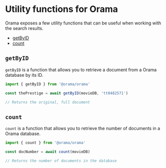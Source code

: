 # Utility functions for Orama

Orama exposes a few utility functions that can be useful when working with the search results.

- [getByID](#getbyid)
- [count](#count)

## `getByID`

`getByID` is a function that allows you to retrieve a document from a Orama database by its ID.

```javascript
import { getByID } from '@orama/orama'

const thePrestige = await getByID(movieDB, 'tt0482571')

// Returns the original, full document
```

## `count`

`count` is a function that allows you to retrieve the number of documents in a Orama database.

```javascript
import { count } from '@orama/orama'

const docNumber = await count(movieDB)

// Returns the number of documents in the database
```
